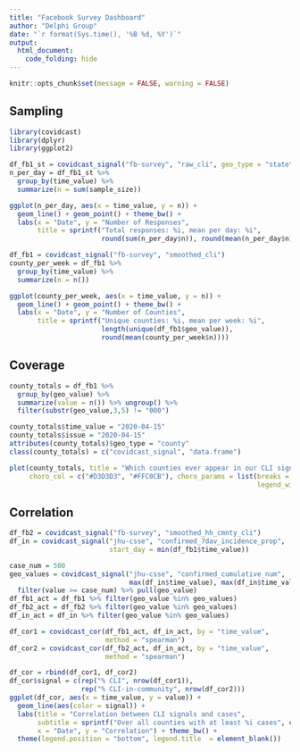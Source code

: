 ```yaml
---
title: "Facebook Survey Dashboard"
author: "Delphi Group"
date: "`r format(Sys.time(), '%B %d, %Y')`"
output:
  html_document:
    code_folding: hide
---
```


```r
knitr::opts_chunk$set(message = FALSE, warning = FALSE)
```

## Sampling

```r
library(covidcast)
library(dplyr)
library(ggplot2)

df_fb1_st = covidcast_signal("fb-survey", "raw_cli", geo_type = "state")
n_per_day = df_fb1_st %>% 
  group_by(time_value) %>% 
  summarize(n = sum(sample_size)) 

ggplot(n_per_day, aes(x = time_value, y = n)) + 
  geom_line() + geom_point() + theme_bw() + 
  labs(x = "Date", y = "Number of Responses",
       title = sprintf("Total responses: %i, mean per day: %i", 
                       round(sum(n_per_day$n)), round(mean(n_per_day$n))))

df_fb1 = covidcast_signal("fb-survey", "smoothed_cli")
county_per_week = df_fb1 %>% 
  group_by(time_value) %>%
  summarize(n = n())

ggplot(county_per_week, aes(x = time_value, y = n)) + 
  geom_line() + geom_point() + theme_bw() + 
  labs(x = "Date", y = "Number of Counties", 
       title = sprintf("Unique counties: %i, mean per week: %i", 
                       length(unique(df_fb1$geo_value)), 
                       round(mean(county_per_week$n))))
```

## Coverage

```r
county_totals = df_fb1 %>% 
  group_by(geo_value) %>%
  summarize(value = n()) %>% ungroup() %>%
  filter(substr(geo_value,3,5) != "000") 

county_totals$time_value = "2020-04-15"
county_totals$issue = "2020-04-15"
attributes(county_totals)$geo_type = "county"
class(county_totals) = c("covidcast_signal", "data.frame")

plot(county_totals, title = "Which counties ever appear in our CLI signals?",
     choro_col = c("#D3D3D3", "#FFC0CB"), choro_params = list(breaks = c(0, 1), 
                                                              legend_width = 5))
```

## Correlation

```r
df_fb2 = covidcast_signal("fb-survey", "smoothed_hh_cmnty_cli")
df_in = covidcast_signal("jhu-csse", "confirmed_7dav_incidence_prop", 
                         start_day = min(df_fb1$time_value))

case_num = 500
geo_values = covidcast_signal("jhu-csse", "confirmed_cumulative_num",
                              max(df_in$time_value), max(df_in$time_value)) %>%
  filter(value >= case_num) %>% pull(geo_value)
df_fb1_act = df_fb1 %>% filter(geo_value %in% geo_values)
df_fb2_act = df_fb2 %>% filter(geo_value %in% geo_values)
df_in_act = df_in %>% filter(geo_value %in% geo_values)

df_cor1 = covidcast_cor(df_fb1_act, df_in_act, by = "time_value",
                        method = "spearman")
df_cor2 = covidcast_cor(df_fb2_act, df_in_act, by = "time_value",
                        method = "spearman")

df_cor = rbind(df_cor1, df_cor2)
df_cor$signal = c(rep("% CLI", nrow(df_cor1)), 
                  rep("% CLI-in-community", nrow(df_cor2)))
ggplot(df_cor, aes(x = time_value, y = value)) + 
  geom_line(aes(color = signal)) + 
  labs(title = "Correlation between CLI signals and cases",
       subtitle = sprintf("Over all counties with at least %i cases", case_num),
       x = "Date", y = "Correlation") + theme_bw() +
  theme(legend.position = "bottom", legend.title  = element_blank())
```